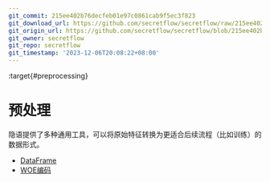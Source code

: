 ```yaml
---
git_commit: 215ee402b76decfeb01e97c0861cab9f5ec3f823
git_download_url: https://github.com/secretflow/secretflow/raw/215ee402b76decfeb01e97c0861cab9f5ec3f823/docs/user_guide/preprocessing/index.rst
git_origin_url: https://github.com/secretflow/secretflow/blob/215ee402b76decfeb01e97c0861cab9f5ec3f823/docs/user_guide/preprocessing/index.rst
git_owner: secretflow
git_repo: secretflow
git_timestamp: '2023-12-06T20:08:22+08:00'
---
```


:target{#preprocessing}

# 预处理

隐语提供了多种通用工具，可以将原始特征转换为更适合后续流程（比如训练）的数据形式。

<TableOfContents>


  - [DataFrame](DataFrame.mdx)
  - [WOE编码](WeightOfEvidenceEncoding.mdx)
</TableOfContents>
